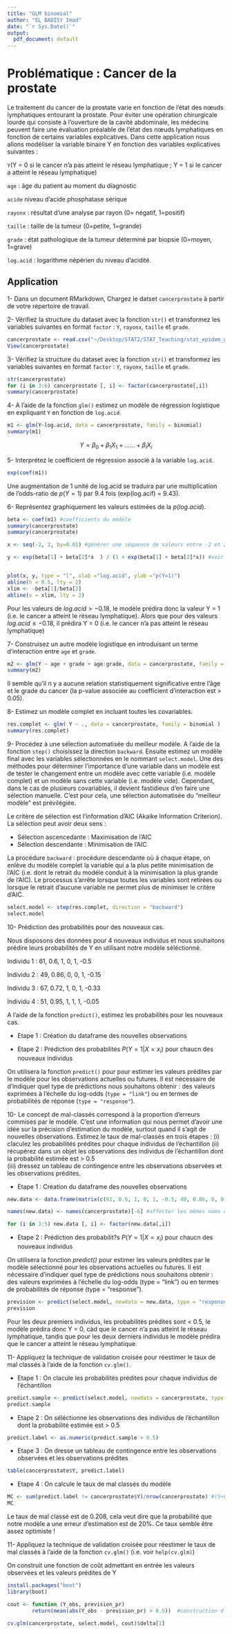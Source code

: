 ```yaml
---
title: "GLM binomial"
author: "EL BADISY Imad"
date: "`r Sys.Date()`"
output:
  pdf_document: default
---
```


# Problématique : Cancer de la prostate 

Le traitement du cancer de la prostate varie en fonction de l'état des nœuds lymphatiques entourant la prostate. Pour éviter une opération chirurgicale lourde qui consiste à l'ouverture de la cavité abdominale, les médecins peuvent faire une évaluation préalable de l'état des nœuds lymphatiques en fonction de certains variables explicatives. Dans cette application nous allons modéliser la variable binaire Y en fonction des variables explicatives suivantes : 


`Y`(Y = 0 si le cancer n’a pas atteint le réseau lymphatique ; Y = 1 si le cancer a atteint le réseau lymphatique) 

`age` : âge du patient au moment du diagnostic

`acide` niveau d’acide phosphatase sérique

`rayonx` : résultat d’une analyse par rayon (0= négatif, 1=positif) 

`taille` : taille de la tumeur (0=petite, 1=grande) 

`grade` : état pathologique de la tumeur déterminé par biopsie (0=moyen, 1=grave) 

`log.acid` : logarithme népérien du niveau d’acidité.


## Application 

1- Dans un document RMarkdown, Chargez le datset `cancerprostate` à partir de votre répertoire de travail. 

2- Vérifiez la structure du dataset avec la fonction `str()` et transformez les variables suivantes en format `factor` : `Y`, `rayonx`, `taille` et `grade`.
```r
cancerprostate <- read.csv("~/Desktop/STAT2/STAT_Teaching/stat_epidem_git/datasets/cancerprostate.txt", sep=";")
View(cancerprostate)
```

3- Vérifiez la structure du dataset avec la fonction `str()` et transformez les variables suivantes en format `factor` : `Y`, `rayonx`, `taille` et `grade`.
```r
str(cancerprostate)
for (i in 3:6) cancerprostate [, i] <- factor(cancerprostate[,i])
summary(cancerprostate)
```

4- A l'aide de la fonction `glm()` estimez un modèle de régression logistique en expliquant `Y` en fonction de `log.acid`.
```r
m1 <- glm(Y~log.acid, data = cancerprostate, family = binomial)
summary(m1)
```


$$Y = \beta_0 + \beta_1 X_1 + ...... + \beta_i X_i$$


5- Interprétez le coefficient de régression associé à la variable `log.acid`.
```r
exp(coef(m1))
```

Une augmentation de 1 unité de log.acid se traduira par une multiplication de l'odds-ratio de $p(Y = 1)$ par 9.4 fois (exp(log.acif) = 9.43).


6- Représentez graphiquement les valeurs estimées de la $p(log.acid)$.
```r
beta <- coef(m1) #coefficients du modéle
summary(cancerprostate)
summary(cancerprostate)

x <- seq(-2, 2, by=0.01) #générer une séquence de valeurs entre -2 et 2 en allant à un pas de 0.01   

y <- exp(beta[1] + beta[2]*x  ) / (1 + exp(beta[1] + beta[2]*x)) #voir l'équation du modèle !


plot(x, y, type = "l", xlab ="log.acid", ylab ="p(Y=1)")
abline(h = 0.5, lty = 2)
xlim <- -beta[1]/beta[2]
abline(v = xlim, lty = 2)
```
Pour les valeurs de $log.acid > -0.18$, le modèle prédira donc la valeur Y = 1 (i.e. le cancer a atteint le réseau lymphatique). Alors que pour des valeurs $log.acid \leq -0.18$, il prédira Y = 0 (i.e. le cancer n'a pas atteint le réseau lymphatique)

7- Construisez un autre modèle logistique en introduisant un terme d'interaction entre `age` et `grade`.
```r
m2 <- glm(Y ~ age + grade + age:grade, data = cancerprostate, family = binomial )
summary(m2)
```
Il semble qu'il n y a aucune relation statistiquement significative entre l'âge et le grade du cancer (la p-value associée au coefficient d'interaction est > 0.05). 

8- Estimez un modèle complet en incluant toutes les covariables.
```r
res.complet <- glm( Y ~ ., data = cancerprostate, family = binomial ) 
summary(res.complet)
```

9- Procédez à une sélection automatisée du meilleur modèle. A l'aide de la fonction `step()` choisissez la direction `backward`. Ensuite estimez un modèle final avec les variables sélectionnées en le nommant `select.model`.
Une des méthodes pour déterminer l'importance d'une variable dans un modèle est de tester le changement entre un modèle avec cette variable (i.e. modèle complet) et un modèle sans cette variable (i.e. modèle vide). Cependant, dans le cas de plusieurs covariables, il devient fastidieux d'en faire une sélection manuelle. C'est pour cela, une sélection automatisée du "meilleur modèle" est prévilégiée. 

Le critère de sélection est l'information d'AIC (Akaike Information Criterion). La séléction peut avoir deux sens : 

- Sélection ascencedante : Maximisation de l'AIC
- Sélection descendante : Minimisation de l'AIC

La procédure `backward` : procédure descendante où à chaque étape, on enlève du modèle complet la variable qui a la plus petite minimisation de l'AIC (i.e. dont le retrait du modéle conduit à la minimisation la plus grande de l'AIC). Le processus s'arrête lorsque toutes les variables sont retirées ou lorsque le retrait d'aucune variable ne permet plus de minimiser le critère d'AIC. 

```r
select.model <- step(res.complet, direction = "backward")
select.model
```

10- Prédiction des probabilités pour des nouveaux cas.

Nous disposons des données pour 4 nouveaux individus et nous souhaitons prédire leurs probabilités de Y en utilisant notre modèle séléctionné. 

Individu 1 : 61, 0.6, 1, 0, 1, -0.5

Individu 2 : 49, 0.86, 0, 0, 1, -0.15

Individu 3 : 67, 0.72, 1, 0, 1, -0.33

Individu 4 : 51, 0.95, 1, 1, 1, -0.05


A l'aide de la fonction `predict()`, estimez les probabilités pour les nouveaux cas.

- Etape 1 : Création du dataframe des nouvelles observations

- Etape 2 : Prédiction des probabilités $P(Y=1 | X=x_i)$ pour chaucn des nouveaux individus

On utilisera la fonction `predict()` pour pour estimer les valeurs prédites par le modèle pour les observations actuelles ou futures. Il est nécessaire de d'indiquer quel type de prédictions nous souhaitons obtenir : des valeurs exprimées à l'échelle du log-odds (`type = "link"`) ou en termes de probabilités de réponse (`type = "response"`). 

10- Le concept de mal-classés correspond à la proportion d'erreurs commises par le modèle. C'est une information qui nous permet d'avoir une idée sur la précision d'estimation du modèle, surtout quand il s'agit de nouvelles observations. Estimez le taux de mal-classés en trois étapes : 
(i) claculez les probabilités prédites pour chaque individus de l'échantillon 
(ii) récupèrez dans un objet les observations des individus de l'échantillon dont la probabilité estimée est > 0.5  
(iii) dressez un tableau de contingence entre les observations observées et les observations prédites.   


- Etape 1 : Création du dataframe des nouvelles observations
```r
new.data <- data.frame(matrix(c(61, 0.6, 1, 0, 1, -0.5, 49, 0.86, 0, 0, 1, -0.15, 67, 0.72, 1, 0, 1, -0.33, 51, 0.95, 1, 1, 1, -0.05), ncol = 6, byrow = T)) #créer une matrice de nouvelles données et convertir son objet en dataframe

names(new.data) <- names(cancerprostate)[-6] #affecter les mêmes noms des variables aux dataframe des nouvelles données

for (i in 3:5) new.data [, i] <- factor(new.data[,i])
```

- Etape 2 : Prédiction des probabilit?s $P(Y=1 | X=x_i)$ pour chaucn des nouveaux individus

On utilisera la fonction _predict()_ pour estimer les valeurs prédites par le modèle sélectionné pour les observations actuelles ou futures. Il est nécessaire d'indiquer quel type de prédictions nous souhaitons obtenir : des valeurs exprimées à l'échelle du log-odds (type = "link") ou en termes de probabilités de réponse (type = "response"). 
```r
prevision <- predict(select.model, newdata = new.data, type = "response") #Obtenir les valeurs prédites avec la fonction predict()
prevision
```

Pour les deux premiers individus, les probabilités prédites sont < 0.5, le modèle prédira donc Y = 0, càd que le cancer n'a pas atteint le réseau lymphatique, tandis que pour les deux derniers individus le modèle prédira que le cancer a atteint le réseau lymphatique. 

11- Appliquez la technique de validation croisée pour réestimer le taux de mal classés à l'aide de la fonction `cv.glm()`.

- Etape 1 : On clacule les probabilités prédites pour chaque individus de l'échantillon
```r
predict.sample <- predict(select.model, newdata = cancerprostate, type = "response")
predict.sample
```

- Etape 2 : On séléctionne les observations des individus de l'échantillon dont la probabilité estimée est > 0.5 
```r
predict.label <- as.numeric(predict.sample > 0.5)
```


- Etape 3 : On dresse un tableau de contingence entre les observations observées et les observations prédites
```r
table(cancerprostate$Y, predict.label)
```

- Etape 4 : On calcule le taux de mal classés du modèle 
```r
MC <- sum(predict.label != cancerprostate$Y)/nrow(cancerprostate) #(5+6)/53
MC
```
Le taux de mal classé est de 0.208, cela veut dire que la probabilité que notre modèle a une erreur d'estimation est de 20%. Ce taux semble être assez optimiste !

11- Appliquez la technique de validation croisée pour réestimer le taux de mal classés à l'aide de la fonction `cv.glm()` (i.e. voir `help(cv.glm)`)

On construit une fonction de coût admettant en entrée les valeurs observées et les valeurs prédites de Y
```r
install.packages("boot")
library(boot)

cout <- function (Y_obs, prevision_pr)
        return(mean(abs(Y_obs - prevision_pr) > 0.5))  #construction d'une fonction de co?t admettant en entr?e les valeurs observ?es de Y et les pr rédites

cv.glm(cancerprostate, select.model, cout)$delta[1]
```

